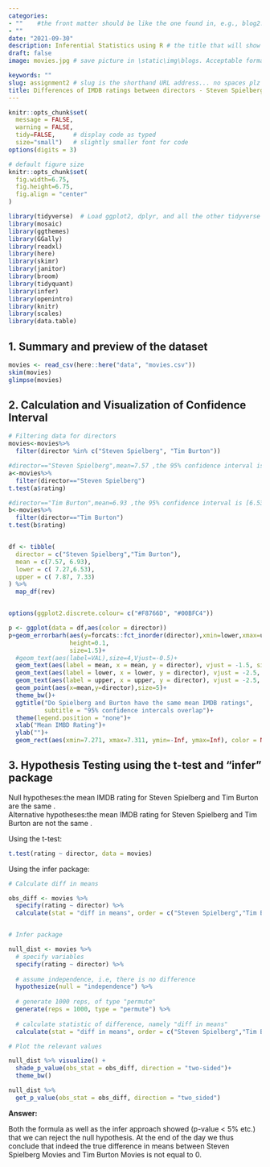 ```yaml
---
categories:  
- ""    #the front matter should be like the one found in, e.g., blog2.md. It cannot be like the normal Rmd we used
- ""
date: "2021-09-30"
description: Inferential Statistics using R # the title that will show up once someone gets to this page
draft: false
image: movies.jpg # save picture in \static\img\blogs. Acceptable formats= jpg, jpeg, or png . Your iPhone pics wont work

keywords: ""
slug: assignment2 # slug is the shorthand URL address... no spaces plz
title: Differences of IMDB ratings between directors - Steven Spielberg and Tim Burton
---
```



```r
knitr::opts_chunk$set(
  message = FALSE, 
  warning = FALSE, 
  tidy=FALSE,     # display code as typed
  size="small")   # slightly smaller font for code
options(digits = 3)

# default figure size
knitr::opts_chunk$set(
  fig.width=6.75, 
  fig.height=6.75,
  fig.align = "center"
)
```

```r
library(tidyverse)  # Load ggplot2, dplyr, and all the other tidyverse packages
library(mosaic)
library(ggthemes)
library(GGally)
library(readxl)
library(here)
library(skimr)
library(janitor)
library(broom)
library(tidyquant)
library(infer)
library(openintro)
library(knitr)
library(scales)                         
library(data.table)  
```

## 1. Summary and preview of the dataset

```r
movies <- read_csv(here::here("data", "movies.csv"))
skim(movies)
glimpse(movies)

```


## 2. Calculation and Visualization of Confidence Interval

```r

# Filtering data for directors
movies<-movies%>%
  filter(director %in% c("Steven Spielberg", "Tim Burton"))

#director=="Steven Spielberg",mean=7.57 ,the 95% confidence interval is [7.27,7.87]
a<-movies%>%
  filter(director=="Steven Spielberg")
t.test(a$rating)

#director=="Tim Burton",mean=6.93 ,the 95% confidence interval is [6.53,7.33]
b<-movies%>%
  filter(director=="Tim Burton")
t.test(b$rating)


df <- tibble(
  director = c("Steven Spielberg","Tim Burton"),
  mean = c(7.57, 6.93),
  lower = c( 7.27,6.53),
  upper = c( 7.87, 7.33)
) %>% 
  map_df(rev)


options(ggplot2.discrete.colour= c("#F8766D", "#00BFC4"))

p <- ggplot(data = df,aes(color = director))
p+geom_errorbarh(aes(y=forcats::fct_inorder(director),xmin=lower,xmax=upper),
                 height=0.1,
                 size=1.5)+
  #geom_text(aes(label=VAL),size=4,Vjust=-0.5)+
  geom_text(aes(label = mean, x = mean, y = director), vjust = -1.5, size=6, color = "black") +
  geom_text(aes(label = lower, x = lower, y = director), vjust = -2.5, size=4, color = "black") +
  geom_text(aes(label = upper, x = upper, y = director), vjust = -2.5, size=4, color = "black") +
  geom_point(aes(x=mean,y=director),size=5)+
  theme_bw()+
  ggtitle("Do Spielberg and Burton have the same mean IMDB ratings",
          subtitle = "95% confidence intercals overlap")+
  theme(legend.position = "none")+
  xlab("Mean IMBD Rating")+
  ylab("")+
  geom_rect(aes(xmin=7.271, xmax=7.311, ymin=-Inf, ymax=Inf), color = NA,alpha = .1)

```

## 3. Hypothesis Testing using the t-test and "infer" package

Null hypotheses:the mean IMDB rating for Steven Spielberg and Tim Burton are the same .\
Alternative hypotheses:the mean IMDB rating for Steven Spielberg and Tim Burton are not the same .\

Using the t-test:

```r

t.test(rating ~ director, data = movies)

```

Using the infer package:\

```r

# Calculate diff in means

obs_diff <- movies %>%
  specify(rating ~ director) %>%
  calculate(stat = "diff in means", order = c("Steven Spielberg","Tim Burton"))


# Infer package

null_dist <- movies %>%
  # specify variables
  specify(rating ~ director) %>%
  
  # assume independence, i.e, there is no difference
  hypothesize(null = "independence") %>%
  
  # generate 1000 reps, of type "permute"
  generate(reps = 1000, type = "permute") %>%
  
  # calculate statistic of difference, namely "diff in means"
  calculate(stat = "diff in means", order = c("Steven Spielberg","Tim Burton"))

# Plot the relevant values

null_dist %>% visualize() +
  shade_p_value(obs_stat = obs_diff, direction = "two-sided")+
  theme_bw()

null_dist %>%
  get_p_value(obs_stat = obs_diff, direction = "two_sided")

```

**Answer:**\

Both the formula as well as the infer approach showed (p-value \< 5% etc.) that we can reject the null hypothesis. At the end of the day we thus conclude that indeed the true difference in means between Steven Spielberg Movies and Tim Burton Movies is not equal to 0.